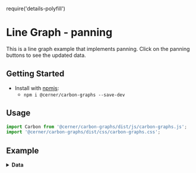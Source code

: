 require('details-polyfill')

# Line Graph - panning

This is a line graph example that implements panning. Click on the panning buttons to see the updated data.

## Getting Started

- Install with [npmjs](https://www.npmjs.com):
  - `npm i @cerner/carbon-graphs --save-dev`

## Usage
```js
import Carbon from '@cerner/carbon-graphs/dist/js/carbon-graphs.js';
import '@cerner/carbon-graphs/dist/css/carbon-graphs.css';
```

## Example
<LineGraphPanning />

<details>
<summary style={{ fontSize: 24 }}>
<b>Data</b>
</summary>

### Graph Config object
#### Initial data 1
<initialData1 />

#### Updated data 1
<updatedData1  />

#### Initial data 2
<initialData1 />

#### Updated data 2
<updatedData1  />
</details>
